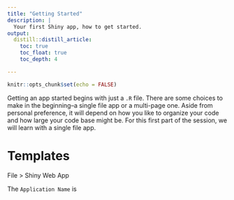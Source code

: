 ```yaml
---
title: "Getting Started"
description: |
  Your first Shiny app, how to get started.
output: 
  distill::distill_article:
    toc: true
    toc_float: true
    toc_depth: 4

---
```


```r
knitr::opts_chunk$set(echo = FALSE)
```

Getting an app started begins with just a `.R` file. There are some choices to make in the beginning--a single file app or a multi-page one. Aside from personal preference, it will depend on how you like to organize your code and how large your code base might be. For this first part of the session, we will learn with a single file app.

# Templates

File > Shiny Web App 

The `Application Name` is 





